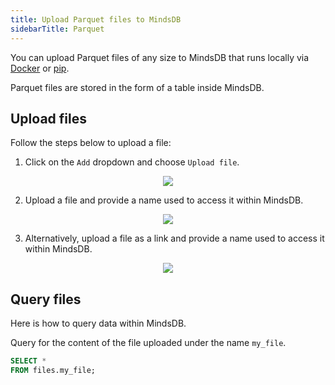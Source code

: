 ```yaml
---
title: Upload Parquet files to MindsDB
sidebarTitle: Parquet
---
```


You can upload Parquet files of any size to MindsDB that runs locally via [Docker](/setup/self-hosted/docker) or [pip](/contribute/install).

Parquet files are stored in the form of a table inside MindsDB.

## Upload files

Follow the steps below to upload a file:

1. Click on the `Add` dropdown and choose `Upload file`.

<p align="center">
  <img src="/assets/files/upload_file.png"/>
</p>

2. Upload a file and provide a name used to access it within MindsDB.

<p align="center">
  <img src="/assets/files/upload_file_from_computer.png"/>
</p>

3. Alternatively, upload a file as a link and provide a name used to access it within MindsDB.

<p align="center">
  <img src="/assets/files/upload_file_from_url.png"/>
</p>

## Query files

Here is how to query data within MindsDB.

Query for the content of the file uploaded under the name `my_file`.

```sql
SELECT *
FROM files.my_file;
```

